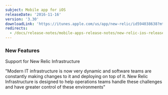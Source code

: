 ```yaml
---
subject: Mobile app for iOS
releaseDate: '2016-11-16'
version: '3.30'
downloadLink: 'https://itunes.apple.com/us/app/new-relic/id594038638?mt=8'
redirects:
  - /docs/release-notes/mobile-apps-release-notes/new-relic-ios-release-notes/new-relic-ios-330
---
```


### New Features

Support for New Relic Infrastructure

"Modern IT infrastructure is now very dynamic and software teams are constantly making changes to it and deploying on top of it. New Relic Infrastructure is designed to help operations teams handle these challenges and have greater control of these environments"
